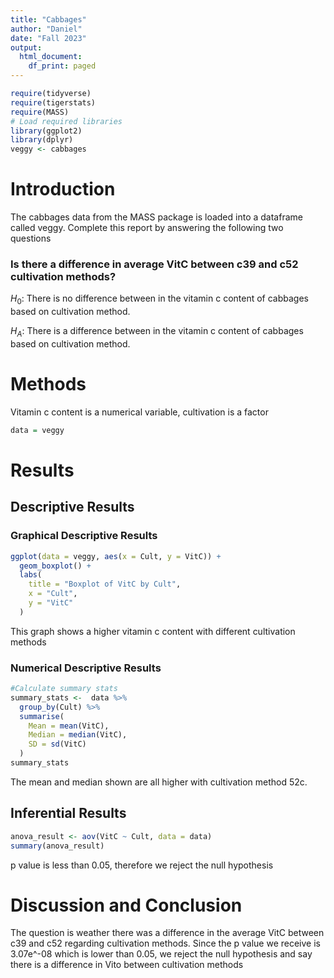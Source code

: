 ```yaml
---
title: "Cabbages"
author: "Daniel"
date: "Fall 2023"
output:
  html_document:
    df_print: paged
---
```


```r
require(tidyverse)
require(tigerstats)
require(MASS)
# Load required libraries
library(ggplot2)
library(dplyr)
veggy <- cabbages
```

# Introduction

<!--In this section you explain what you are trying to show.  Where did the data come from?  What is the research or other question you are trying to answer?!-->
 The cabbages data from the MASS package is loaded into a dataframe called veggy. Complete this report by answering the following two questions  
 
### Is there a difference in average VitC between c39 and c52 cultivation methods?  

$H_0$: There is no difference between in the vitamin c content of cabbages based on cultivation method.

$H_A$: There is a difference between in the vitamin c content of cabbages based on cultivation method.

# Methods

<!--Decide on your methods:  use "variable analysis" or other appropriate descriptors.  Make sure to choose at least one graphical method and at least one numerical method.!-->

Vitamin c content is a numerical variable, cultivation is a factor



```r
data = veggy


```

# Results

<!--Divide this section into two sub-sections:  One for your descriptive  results and one for your inferential results.!-->

## Descriptive Results



### Graphical Descriptive Results



<!--Graphical results here.  Make sure to show your code.  Provide appropriate labels for axes, giving units if possible, and provide a good title for the graph, too.  Use the graphical results to describe the patterns if any that exist in the data as focused toward the research question!-->

```r
ggplot(data = veggy, aes(x = Cult, y = VitC)) +
  geom_boxplot() + 
  labs(
    title = "Boxplot of VitC by Cult",
    x = "Cult",
    y = "VitC"
  )

```

This graph shows a higher vitamin c content with different cultivation methods

### Numerical Descriptive Results

<!--Numerical results go here. Use the numerical results to describe the patterns if any that exist in the data as focused toward the research question!-->

```r
#Calculate summary stats
summary_stats <-  data %>%
  group_by(Cult) %>%
  summarise(
    Mean = mean(VitC),
    Median = median(VitC),
    SD = sd(VitC)
  )
summary_stats
```

The mean and median shown are all higher with cultivation method 52c.

## Inferential Results

<!--State hypothesis clearly.  Make sure your discussion of the inferential test covers all the aspects that the test output produces, such as test statistic, p-value etc.  Make a decision about the null hypothesis, explain the assumptions on which the selected test/procedure was based, and why the chosen procedure satisfys the assumptions and is appropriate to answer the research question!-->

```r
anova_result <- aov(VitC ~ Cult, data = data)
summary(anova_result)

```

p value is less than 0.05, therefore we reject the null hypothesis

# Discussion and Conclusion

<!--Discussion and conclusion here.  If you found a relationship be sure to consider whether the relationship occurs because one of the variavbles causes the other, or whether they perhasps are related for some other reason.  Watch the chapter 6 videos from the GeorgeTown videos collection.!-->

The question is weather there was a difference in the average VitC between c39 and c52 regarding cultivation methods. Since the p value we receive is 3.07e^-08 which is lower than 0.05, we reject the null hypothesis and say there is a difference in Vito between cultivation methods 